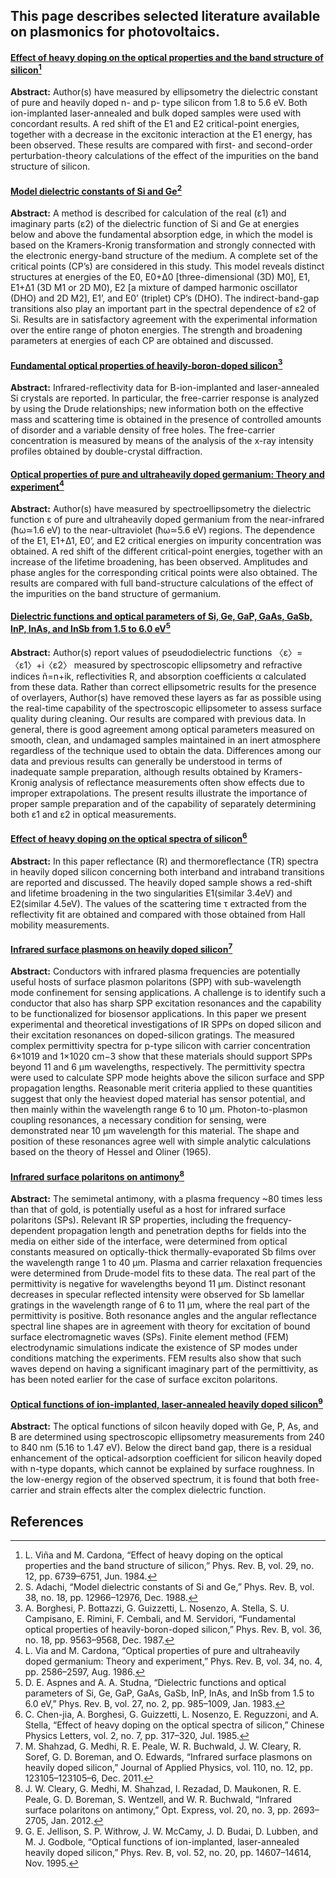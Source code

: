 ==This page describes selected literature available on plasmonics for photovoltaics.==

====[http://prb.aps.org/abstract/PRB/v29/i12/p6739_1 Effect of heavy doping on the optical properties and the band structure of silicon<ref>L. Viña and M. Cardona, “Effect of heavy doping on the optical properties and the band structure of silicon,” Phys. Rev. B, vol. 29, no. 12, pp. 6739–6751, Jun. 1984.</ref>]====

'''Abstract:''' Author(s) have measured by ellipsometry the dielectric constant of pure and heavily doped n- and p- type silicon from 1.8 to 5.6 eV. Both ion-implanted laser-annealed and bulk doped samples were used with concordant results. A red shift of the E1 and E2 critical-point energies, together with a decrease in the excitonic interaction at the E1 energy, has been observed. These results are compared with first- and second-order perturbation-theory calculations of the effect of the impurities on the band structure of silicon.

====[http://prb.aps.org/abstract/PRB/v38/i18/p12966_1 Model dielectric constants of Si and Ge<ref>S. Adachi, “Model dielectric constants of Si and Ge,” Phys. Rev. B, vol. 38, no. 18, pp. 12966–12976, Dec. 1988.</ref>]====

'''Abstract:''' A method is described for calculation of the real (ε1) and imaginary parts (ε2) of the dielectric function of Si and Ge at energies below and above the fundamental absorption edge, in which the model is based on the Kramers-Kronig transformation and strongly connected with the electronic energy-band structure of the medium. A complete set of the critical points (CP’s) are considered in this study. This model reveals distinct structures at energies of the E0, E0+Δ0 [three-dimensional (3D) M0], E1, E1+Δ1 (3D M1 or 2D M0), E2 [a mixture of damped harmonic oscillator (DHO) and 2D M2], E1’, and E0’ (triplet) CP’s (DHO). The indirect-band-gap transitions also play an important part in the spectral dependence of ε2 of Si. Results are in satisfactory agreement with the experimental information over the entire range of photon energies. The strength and broadening parameters at energies of each CP are obtained and discussed.

====[http://prb.aps.org/abstract/PRB/v36/i18/p9563_1 Fundamental optical properties of heavily-boron-doped silicon<ref>A. Borghesi, P. Bottazzi, G. Guizzetti, L. Nosenzo, A. Stella, S. U. Campisano, E. Rimini, F. Cembali, and M. Servidori, “Fundamental optical properties of heavily-boron-doped silicon,” Phys. Rev. B, vol. 36, no. 18, pp. 9563–9568, Dec. 1987.</ref>]====

'''Abstract:''' Infrared-reflectivity data for B-ion-implanted and laser-annealed Si crystals are reported. In particular, the free-carrier response is analyzed by using the Drude relationships; new information both on the effective mass and scattering time is obtained in the presence of controlled amounts of disorder and a variable density of free holes. The free-carrier concentration is measured by means of the analysis of the x-ray intensity profiles obtained by double-crystal diffraction.

====[http://prb.aps.org/abstract/PRB/v34/i4/p2586_1 Optical properties of pure and ultraheavily doped germanium: Theory and experiment<ref>L. Via and M. Cardona, “Optical properties of pure and ultraheavily doped germanium: Theory and experiment,” Phys. Rev. B, vol. 34, no. 4, pp. 2586–2597, Aug. 1986.
</ref>]====

'''Abstract:''' Author(s) have measured by spectroellipsometry the dielectric function ε of pure and ultraheavily doped germanium from the near-infrared (ħω≃1.6 eV) to the near-ultraviolet (ħω≃5.6 eV) regions. The dependence of the E1, E1+Δ1, E0’, and E2 critical energies on impurity concentration was obtained. A red shift of the different critical-point energies, together with an increase of the lifetime broadening, has been observed. Amplitudes and phase angles for the corresponding critical points were also obtained. The results are compared with full band-structure calculations of the effect of the impurities on the band structure of germanium.

====[http://prb.aps.org/abstract/PRB/v27/i2/p985_1 Dielectric functions and optical parameters of Si, Ge, GaP, GaAs, GaSb, InP, InAs, and InSb from 1.5 to 6.0 eV<ref>D. E. Aspnes and A. A. Studna, “Dielectric functions and optical parameters of Si, Ge, GaP, GaAs, GaSb, InP, InAs, and InSb from 1.5 to 6.0 eV,” Phys. Rev. B, vol. 27, no. 2, pp. 985–1009, Jan. 1983.</ref>]====

'''Abstract:''' Author(s) report values of pseudodielectric functions 〈ε〉=〈ε1〉+i〈ε2〉 measured by spectroscopic ellipsometry and refractive indices ñ=n+ik, reflectivities R, and absorption coefficients α calculated from these data. Rather than correct ellipsometric results for the presence of overlayers, Author(s) have removed these layers as far as possible using the real-time capability of the spectroscopic ellipsometer to assess surface quality during cleaning. Our results are compared with previous data. In general, there is good agreement among optical parameters measured on smooth, clean, and undamaged samples maintained in an inert atmosphere regardless of the technique used to obtain the data. Differences among our data and previous results can generally be understood in terms of inadequate sample preparation, although results obtained by Kramers-Kronig analysis of reflectance measurements often show effects due to improper extrapolations. The present results illustrate the importance of proper sample preparation and of the capability of separately determining both ε1 and ε2 in optical measurements.

====[http://iopscience.iop.org/0256-307X/2/7/008/ Effect of heavy doping on the optical spectra of silicon<ref>C. Chen-jia, A. Borghesi, G. Guizzetti, L. Nosenzo, E. Reguzzoni, and A. Stella, “Effect of heavy doping on the optical spectra of silicon,” Chinese Physics Letters, vol. 2, no. 7, pp. 317–320, Jul. 1985.</ref>]====

'''Abstract:''' In this paper reflectance (R) and thermoreflectance (TR) spectra in heavily doped silicon concerning both interband and intraband transitions are reported and discussed. The heavily doped sample shows a red-shift and lifetime broadening in the two singularities E1(similar 3.4eV) and E2(similar 4.5eV). The values of the scattering time τ extracted from the reflectivity fit are obtained and compared with those obtained from Hall mobility measurements.

====[http://jap.aip.org/resource/1/japiau/v110/i12/p123105_s1 Infrared surface plasmons on heavily doped silicon<ref>M. Shahzad, G. Medhi, R. E. Peale, W. R. Buchwald, J. W. Cleary, R. Soref, G. D. Boreman, and O. Edwards, “Infrared surface plasmons on heavily doped silicon,” Journal of Applied Physics, vol. 110, no. 12, pp. 123105–123105–6, Dec. 2011.</ref>]====

'''Abstract:''' Conductors with infrared plasma frequencies are potentially useful hosts of surface plasmon polaritons (SPP) with sub-wavelength mode confinement for sensing applications. A challenge is to identify such a conductor that also has sharp SPP excitation resonances and the capability to be functionalized for biosensor applications. In this paper we present experimental and theoretical investigations of IR SPPs on doped silicon and their excitation resonances on doped-silicon gratings. The measured complex permittivity spectra for p-type silicon with carrier concentration 6×1019 and 1×1020 cm−3 show that these materials should support SPPs beyond 11 and 6 μm wavelengths, respectively. The permittivity spectra were used to calculate SPP mode heights above the silicon surface and SPP propagation lengths. Reasonable merit criteria applied to these quantities suggest that only the heaviest doped material has sensor potential, and then mainly within the wavelength range 6 to 10 μm. Photon-to-plasmon coupling resonances, a necessary condition for sensing, were demonstrated near 10 μm wavelength for this material. The shape and position of these resonances agree well with simple analytic calculations based on the theory of Hessel and Oliner (1965).

====[http://www.opticsinfobase.org/oe/abstract.cfm?uri=oe-20-3-2693 Infrared surface polaritons on antimony<ref>J. W. Cleary, G. Medhi, M. Shahzad, I. Rezadad, D. Maukonen, R. E. Peale, G. D. Boreman, S. Wentzell, and W. R. Buchwald, “Infrared surface polaritons on antimony,” Opt. Express, vol. 20, no. 3, pp. 2693–2705, Jan. 2012.</ref>]====

'''Abstract:''' The semimetal antimony, with a plasma frequency ~80 times less than that of gold, is potentially useful as a host for infrared surface polaritons (SPs). Relevant IR SP properties, including the frequency-dependent propagation length and penetration depths for fields into the media on either side of the interface, were determined from optical constants measured on optically-thick thermally-evaporated Sb films over the wavelength range 1 to 40 μm. Plasma and carrier relaxation frequencies were determined from Drude-model fits to these data. The real part of the permittivity is negative for wavelengths beyond 11 μm. Distinct resonant decreases in specular reflected intensity were observed for Sb lamellar gratings in the wavelength range of 6 to 11 μm, where the real part of the permittivity is positive. Both resonance angles and the angular reflectance spectral line shapes are in agreement with theory for excitation of bound surface electromagnetic waves (SPs). Finite element method (FEM) electrodynamic simulations indicate the existence of SP modes under conditions matching the experiments. FEM results also show that such waves depend on having a significant imaginary part of the permittivity, as has been noted earlier for the case of surface exciton polaritons.

====[http://prb.aps.org/abstract/PRB/v52/i20/p14607_1 Optical functions of ion-implanted, laser-annealed heavily doped silicon<ref>G. E. Jellison, S. P. Withrow, J. W. McCamy, J. D. Budai, D. Lubben, and M. J. Godbole, “Optical functions of ion-implanted, laser-annealed heavily doped silicon,” Phys. Rev. B, vol. 52, no. 20, pp. 14607–14614, Nov. 1995.</ref>]====

'''Abstract:''' The optical functions of silcon heavily doped with Ge, P, As, and B are determined using spectroscopic ellipsometry measurements from 240 to 840 nm (5.16 to 1.47 eV). Below the direct band gap, there is a residual enhancement of the optical-adsorption coefficient for silicon heavily doped with n-type dopants, which cannot be explained by surface roughness. In the low-energy region of the observed spectrum, it is found that both free-carrier and strain effects alter the complex dielectric function.


== References ==
<references/>